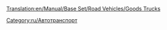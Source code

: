 [[Translation:en/Manual/Base Set/Road Vehicles/Goods Trucks]]

{{en/Manual/Base Set/Road Vehicles/RoadVehicle|name     = Грузовик Balogh
  |img  = en/Manual/Base Set/Road Vehicles/Balogh Goods Truck.png
  |price         = 242,500 руб. ($8,774) 
  |speed     = 48 км/ч
  |annual  = 23,300 руб./год
  |designed   = 1935 год
  |life = 15 
  |capacity      = 14 ящиков товара
}}
{{en/Manual/Base Set/Road Vehicles/RoadVehicle|name     = Грузовик Craighead
  |img      = en/Manual/Base Set/Road Vehicles/Craighead Goods Truck.png
  |price    = £5,330 ($10,660) 
  |speed    = 88 km/h (55 mph)
  |annual   = £787 ($1,574)
  |designed = 1974
  |life     = 15
  |capacity = 16 crates of goods
}}
{{en/Manual/Base Set/Road Vehicles/RoadVehicle|name     = Грузовик Goss
  |img      = en/Manual/Base Set/Road Vehicles/Goss Goods Truck.png
  |price    = £5,740 ($11,480)  
  |speed    = 112 km/h (70 mph)
  |annual   = £1,125 ($2,250)
  |designed = 2005
  |life     = 15
  |capacity = 18 crates of goods
}}

[[Category:ru/Автотранспорт]]
